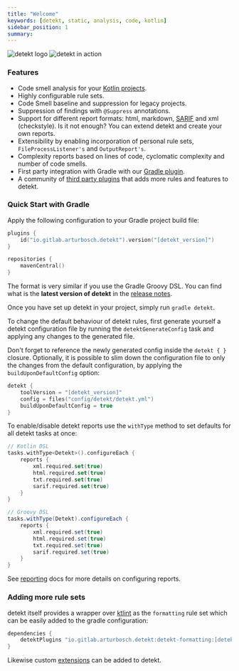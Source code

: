 ```yaml
---
title: "Welcome"
keywords: [detekt, static, analysis, code, kotlin]
sidebar_position: 1
summary:
---
```



![detekt logo](/img/logo.svg "detekt logo")
![detekt in action](/img/tutorial/detekt_in_action.png "detekt in action")

### Features

- Code smell analysis for your [Kotlin projects](https://kotlinlang.org/).
- Highly configurable rule sets.
- Code Smell baseline and suppression for legacy projects.
- Suppression of findings with `@Suppress` annotations.
- Support for different report formats: html, markdown, [SARIF](https://sarifweb.azurewebsites.net/) and xml (checkstyle). Is it not enough? You can extend detekt and create your own reports.
- Extensibility by enabling incorporation of personal rule sets, `FileProcessListener's` and `OutputReport's`.
- Complexity reports based on lines of code, cyclomatic complexity and number of code smells.
- First party integration with Gradle with our [Gradle plugin](#with-gradle).
- A community of [third party plugins](https://github.com/topics/detekt-plugin) that adds more rules and features to detekt.

### Quick Start with Gradle

Apply the following configuration to your Gradle project build file:

<DetektVersionBanner/>

```kotlin
plugins {
    id("io.gitlab.arturbosch.detekt").version("[detekt_version]")
}

repositories {
    mavenCentral()
}
```

The format is very similar if you use the Gradle Groovy DSL. You can find what is the **latest version of detekt** in
the [release notes](/docs/introduction/changelog).

Once you have set up detekt in your project, simply run `gradle detekt`.

To change the default behaviour of detekt rules, first generate yourself a detekt configuration file by running the
`detektGenerateConfig` task and applying any changes to the generated file.

Don't forget to reference the newly generated config inside the `detekt { }` closure. Optionally, it is possible to
slim down the configuration file to only the changes from the default configuration, by applying the
`buildUponDefaultConfig` option:

```kotlin
detekt {
    toolVersion = "[detekt_version]"
    config = files("config/detekt/detekt.yml")
    buildUponDefaultConfig = true
}
```

To enable/disable detekt reports use the `withType` method to set defaults for all detekt tasks at once:

```kotlin
// Kotlin DSL
tasks.withType<Detekt>().configureEach {
    reports {
        xml.required.set(true)
        html.required.set(true)
        txt.required.set(true)
        sarif.required.set(true)
    }
}
```

```groovy
// Groovy DSL
tasks.withType(Detekt).configureEach {
    reports {
        xml.required.set(true)
        html.required.set(true)
        txt.required.set(true)
        sarif.required.set(true)
    }
}
```

See [reporting](/docs/introduction/reporting) docs for more details on configuring reports.

### Adding more rule sets

detekt itself provides a wrapper over [ktlint](https://github.com/pinterest/ktlint) as the `formatting` rule set
which can be easily added to the gradle configuration:

```gradle
dependencies {
    detektPlugins "io.gitlab.arturbosch.detekt:detekt-formatting:[detekt_version]"
}
```

Likewise custom [extensions](/docs/introduction/extensions) can be added to detekt.
